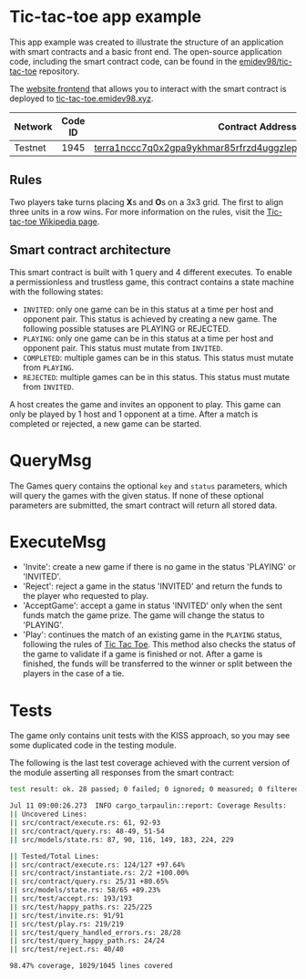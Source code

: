 # Tic-tac-toe app example

This app example was created to illustrate the structure of an application with smart contracts and a basic front end. The open-source application code, including the smart contract code, can be found in the [emidev98/tic-tac-toe](https://github.com/emidev98/tic-tac-toe/tree/main/contracts/tic_tac_toe) repository. 

The [website frontend](https://github.com/emidev98/tic-tac-toe/tree/main/frontend) that allows you to interact with the smart contract is deployed to [tic-tac-toe.emidev98.xyz](http://tic-tac-toe.emidev98.xyz/).


| Network     | Code ID     | Contract Address |
| ----------- | ----------- | ------------------------------------------------------------------------------------------------------------------------------------------------------------------------------- |
| Testnet     |   1945      | [terra1nccc7q0x2gpa9ykhmar85rfrzd4uggzlepepw20ktt2ltp4eguuqmyxfc9](https://finder.terra.money/testnet/address/terra1nccc7q0x2gpa9ykhmar85rfrzd4uggzlepepw20ktt2ltp4eguuqmyxfc9) |

## Rules

Two players take turns placing **X**s and **O**s on a 3x3 grid.  The first to align three units in a row wins. For more information on the rules, visit the [Tic-tac-toe Wikipedia page](https://en.wikipedia.org/wiki/Tic-tac-toe).

## Smart contract architecture

This smart contract is built with 1 query and 4 different executes. To enable a permissionless and trustless game, this contract contains a state machine with the following states:

- `INVITED`: only one game can be in this status at a time per host and opponent pair. This status is achieved by creating a new game. The following possible statuses are PLAYING or REJECTED.
- `PLAYING`: only one game can be in this status at a time per host and opponent pair. This status must mutate from `INVITED`.
- `COMPLETED`: multiple games can be in this status. This status must mutate from `PLAYING`.
- `REJECTED`: multiple games can be in this status. This status must mutate from `INVITED`. 

A host creates the game and invites an opponent to play. This game can only be played by 1 host and 1 opponent at a time. After a match is completed or rejected, a new game can be started.

# QueryMsg

The Games query contains the optional `key` and `status` parameters, which will query the games with the given status. If none of these optional parameters are submitted, the smart contract will return all stored data.


# ExecuteMsg

- 'Invite': create a new game if there is no game in the status 'PLAYING' or 'INVITED'. 
- 'Reject': reject a game in the status 'INVITED' and return the funds to the player who requested to play.
- 'AcceptGame': accept a game in status 'INVITED' only when the sent funds match the game prize. The game will change the status to 'PLAYING'.
- 'Play': continues the match of an existing game in the `PLAYING` status, following the rules of [Tic Tac Toe](https://en.wikipedia.org/wiki/Tic-tac-toe). This method also checks the status of the game to validate if a game is finished or not. After a game is finished, the funds will be transferred to the winner or split between the players in the case of a tie.

# Tests

The game only contains unit tests with the KISS approach, so you may see some duplicated code in the testing module. 

The following is the last test coverage achieved with the current version of the module asserting all responses from the smart contract:

```bash
test result: ok. 28 passed; 0 failed; 0 ignored; 0 measured; 0 filtered out; finished in 0.05s

Jul 11 09:00:26.273  INFO cargo_tarpaulin::report: Coverage Results:
|| Uncovered Lines:
|| src/contract/execute.rs: 61, 92-93
|| src/contract/query.rs: 48-49, 51-54
|| src/models/state.rs: 87, 90, 116, 149, 183, 224, 229

|| Tested/Total Lines:
|| src/contract/execute.rs: 124/127 +97.64%
|| src/contract/instantiate.rs: 2/2 +100.00%
|| src/contract/query.rs: 25/31 +80.65%
|| src/models/state.rs: 58/65 +89.23%
|| src/test/accept.rs: 193/193
|| src/test/happy_paths.rs: 225/225
|| src/test/invite.rs: 91/91
|| src/test/play.rs: 219/219
|| src/test/query_handled_errors.rs: 28/28
|| src/test/query_happy_path.rs: 24/24
|| src/test/reject.rs: 40/40

98.47% coverage, 1029/1045 lines covered
```
